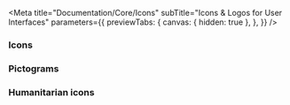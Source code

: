 



<Meta
  title="Documentation/Core/Icons"
  subTitle="Icons & Logos for User Interfaces"
  parameters={{
    previewTabs: {
      canvas: { hidden: true },
    },
  }}
/>

<h3>Icons</h3>
<IconList iconsReact={icons} metadata={metadataIcons} />

<h3>Pictograms</h3>
<IconListNew iconsReact={pictograms} />

<h3>Humanitarian icons</h3>
<IconList iconsReact={humanitarianIcons} metadata={metadataHumanitarianIcons} />
